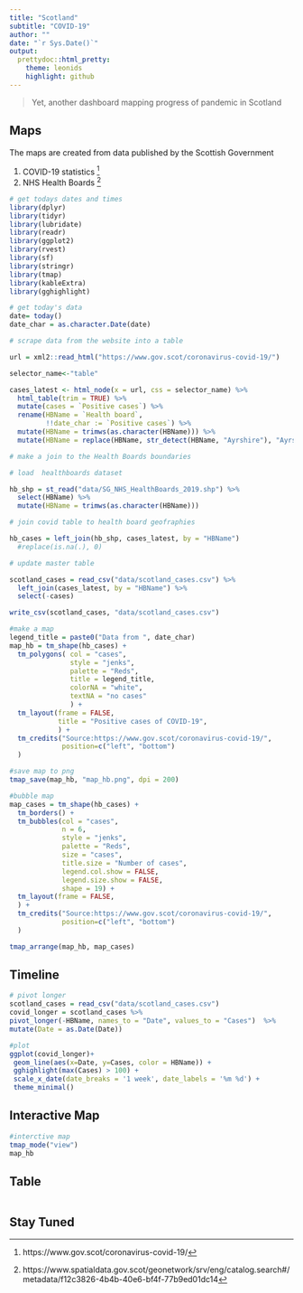 ```yaml
---
title: "Scotland"
subtitle: "COVID-19"
author: ""
date: "`r Sys.Date()`"
output:
  prettydoc::html_pretty:
    theme: leonids
    highlight: github
---
```

> Yet, another dashboard mapping  progress of pandemic in Scotland

## Maps

The maps are created from data published by the Scottish Government

1. COVID-19 statistics ^[https://www.gov.scot/coronavirus-covid-19/]
2. NHS Health Boards ^[https://www.spatialdata.gov.scot/geonetwork/srv/eng/catalog.search#/metadata/f12c3826-4b4b-40e6-bf4f-77b9ed01dc14]

```r
# get todays dates and times
library(dplyr)
library(tidyr)
library(lubridate)
library(readr)
library(ggplot2)
library(rvest)
library(sf)
library(stringr)
library(tmap)
library(kableExtra)
library(gghighlight)
```

```r
# get today's data
date= today()
date_char = as.character.Date(date)
```

```r
# scrape data from the website into a table

url = xml2::read_html("https://www.gov.scot/coronavirus-covid-19/")

selector_name<-"table"

cases_latest <- html_node(x = url, css = selector_name) %>%
  html_table(trim = TRUE) %>%
  mutate(cases = `Positive cases`) %>%
  rename(HBName = `Health board`,
         !!date_char := `Positive cases`) %>%
  mutate(HBName = trimws(as.character(HBName))) %>%
  mutate(HBName = replace(HBName, str_detect(HBName, "Ayrshire"), "Ayrshire and Arran"))

```

```r
# make a join to the Health Boards boundaries

# load  healthboards dataset

hb_shp = st_read("data/SG_NHS_HealthBoards_2019.shp") %>% 
  select(HBName) %>% 
  mutate(HBName = trimws(as.character(HBName)))

# join covid table to health board geofraphies

hb_cases = left_join(hb_shp, cases_latest, by = "HBName")
  #replace(is.na(.), 0)


```

```r
# update master table

scotland_cases = read_csv("data/scotland_cases.csv") %>% 
  left_join(cases_latest, by = "HBName") %>% 
  select(-cases)

write_csv(scotland_cases, "data/scotland_cases.csv")


```


```r
#make a map
legend_title = paste0("Data from ", date_char)
map_hb = tm_shape(hb_cases) +
  tm_polygons( col = "cases", 
               style = "jenks", 
               palette = "Reds",
               title = legend_title,
               colorNA = "white",
               textNA = "no cases"
               ) +
  tm_layout(frame = FALSE,
            title = "Positive cases of COVID-19",
            ) +
  tm_credits("Source:https://www.gov.scot/coronavirus-covid-19/",
             position=c("left", "bottom")
  )

#save map to png
tmap_save(map_hb, "map_hb.png", dpi = 200)

#bubble map
map_cases = tm_shape(hb_cases) +
  tm_borders() +
  tm_bubbles(col = "cases",
             n = 6,
             style = "jenks",
             palette = "Reds",
             size = "cases",
             title.size = "Number of cases",
             legend.col.show = FALSE,
             legend.size.show = FALSE,
             shape = 19) +
  tm_layout(frame = FALSE,
  ) +
  tm_credits("Source:https://www.gov.scot/coronavirus-covid-19/",
             position=c("left", "bottom")
  )

tmap_arrange(map_hb, map_cases)
```

## Timeline

```r

# pivot longer
scotland_cases = read_csv("data/scotland_cases.csv")
covid_longer = scotland_cases %>%
pivot_longer(-HBName, names_to = "Date", values_to = "Cases")  %>%
mutate(Date = as.Date(Date))

#plot 
ggplot(covid_longer)+
 geom_line(aes(x=Date, y=Cases, color = HBName)) +
 gghighlight(max(Cases) > 100) +
 scale_x_date(date_breaks = '1 week', date_labels = '%m %d') +
 theme_minimal()

```

## Interactive Map

```r
#interctive map
tmap_mode("view")
map_hb
```

## Table

```r


```

## Stay Tuned


